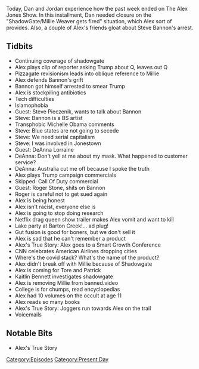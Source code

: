 {{DEFAULTSORT:
    #_EPISODE_0473:August 20-21, 2020
}}{{Episode
    | title             = August 20-21, 2020
    | caption           = Listen to this episode on [https://knowledgefight.libsyn.com/473-august-20-21-2020 Libsyn] [https://open.spotify.com/episode/1t6122lojiL2bEptzkyrFd Spotify]
    | episodeNumber     = 473
    | length            = 01:49:53
    | airDate           = August 24, 2020
    | coverageStartDate = August 20, 2020
    | coverageEndDate   = August 21, 2020
    | episodeType       = [[:Category:Present Day|Present Day]]
    | appearance        = [[Millie Weaver]], [[Steve Bannon]], [[Steve Pieczenik]], [[DeAnna Lorraine]], [[Tore]], [[Kaitlin Bennett]]
    | oocDrop           = Cherry pie don't come out that ass
    | previousEpisode   = [[472: August 17-19, 2020]]
    | nextEpisode       = [[474: June 6, 2016]]
}}

{{Stub}}

Today, Dan and Jordan experience how the past week ended on The Alex Jones Show. In this installment, Dan needed closure on the "ShadowGate/Millie Weaver gets fired" situation, which Alex sort of provides. Also, a couple of Alex's friends gloat about Steve Bannon's arrest.

==Tidbits==

*Continuing coverage of shadowgate
*Alex plays clip of reporter asking Trump about Q, leaves out Q
*Pizzagate revisionism leads into oblique reference to Millie
*Alex defends Bannon's grift
*Bannon got himself arrested to smear Trump
*Alex is stockpiling antibiotics
*Tech difficulties
*Islamophobia
*Guest: Steve Pieczenik, wants to talk about Bannon
*Steve: Bannon is a BS artist
*Transphobic Michelle Obama comments
*Steve: Blue states are not going to secede
*Steve: We need serial capitalism
*Steve: I was involved in Jonestown
*Guest: DeAnna Lorraine
*DeAnna: Don't yell at me about my mask. What happened to customer service?
*DeAnna: Australia cut me off because I spoke the truth
*Alex plays Trump campaign commercials
*Skipped: Call Of Duty commercial
*Guest: Roger Stone, shits on Bannon
*Roger is careful not to get sued again
*Alex is being honest
*Alex isn't racist, everyone else is
*Alex is going to stop doing research
*Netflix drag queen show trailer makes Alex vomit and want to kill
*Lake party at Barton Creek!... ad plug!
*Gut fusion is good for boners, but we don't sell it
*Alex is sad that he can't remember a product
*Alex's True Story: Alex goes to a Smart Growth Conference
*CNN celebrates American Airlines dropping cities
*Where's the covid stack? What's the name of the product?
*Alex didn't break off with Millie because of Shadowgate
*Alex is coming for Tore and Patrick
*Kaitlin Bennett investigates shadowgate
*Alex is removing Millie from banned.video
*College is for chumps, read encyclopedias
*Alex had 10 volumes on the occult at age 11
*Alex reads so many books
*Alex's True Story: Joggers run towards Alex on the trail
*Voicemails

==Notable Bits==

*Alex's True Story

[[Category:Episodes]]
[[Category:Present Day]]
